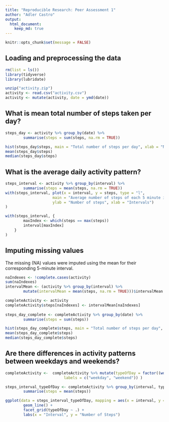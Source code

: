 ```yaml
---
title: "Reproducible Research: Peer Assessment 1"
author: "Adler Castro"
output: 
  html_document:
    keep_md: true
---
```


```r
knitr::opts_chunk$set(message = FALSE)
```

## Loading and preprocessing the data

```r
rm(list = ls())
library(tidyverse)
library(lubridate)

unzip("activity.zip")
activity <- read.csv("activity.csv")
activity <- mutate(activity, date = ymd(date))
```

## What is mean total number of steps taken per day?

```r
steps_day <- activity %>% group_by(date) %>%
        summarise(steps = sum(steps, na.rm = TRUE))

hist(steps_day$steps, main = "Total number of steps per day", xlab = "Number of steps")
mean(steps_day$steps)
median(steps_day$steps)
```

## What is the average daily activity pattern?

```r
steps_interval <- activity %>% group_by(interval) %>%
        summarise(steps = mean(steps, na.rm = TRUE))
with(steps_interval, plot(x = interval, y = steps, type = "l",
                     main = "Average number of steps of each 5 minute interval", 
                     ylab = "Number of steps", xlab = "Intervals")
)
```

```r
with(steps_interval, {
        maxIndex <- which(steps == max(steps))
        interval[maxIndex]
    }
)
```

## Imputing missing values

The missing (NA) values were imputed using the mean for their corresponding 5-minute interval.

```r
naIndexes <- !complete.cases(activity)
sum(naIndexes)
intervalMean <- (activity %>% group_by(interval) %>%
        mutate(intervalMean = mean(steps, na.rm = TRUE)))$intervalMean

completeActivity <- activity
completeActivity$steps[naIndexes] <- intervalMean[naIndexes]
        
steps_day_complete <- completeActivity %>% group_by(date) %>%
        summarise(steps = sum(steps))

hist(steps_day_complete$steps, main = "Total number of steps per day", xlab = "Number of steps")
mean(steps_day_complete$steps)
median(steps_day_complete$steps)
```


## Are there differences in activity patterns between weekdays and weekends?
```r
completeActivity <-  completeActivity %>% mutate(typeOfDay = factor((wday(date) %in% c(1, 7)), 
                          labels = c("weekday", "weekend")) )

steps_interval_typeOfDay <- completeActivity %>% group_by(interval, typeOfDay) %>%
        summarise(steps = mean(steps))

ggplot(data = steps_interval_typeOfDay, mapping = aes(x = interval, y = steps, group = typeOfDay)) +
        geom_line() +
        facet_grid(typeOfDay ~ .) + 
        labs(x = "Interval", y = "Number of Steps")
```
